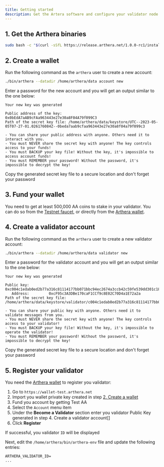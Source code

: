 ```yaml
---
title: Getting started
description: Get the Artera software and configure your validator node
---
```


## 1. Get the Arthera binaries
```bash
sudo bash -c "$(curl -sSfL https://release.arthera.net/1.0.0-rc1/installer)"
```

## 2. Create a wallet
Run the following command as the `arthera` user to create a new account:

```bash
./bin/arthera --datadir /home/arthera/data account new
```
Enter a password for the new account and you will get an output similar to the one below:
```
Your new key was generated

Public address of the key:   0x0bEdA7aAB9cFAa963443e27e30a8F04A79f099C3
Path of the secret key file: /home/arthera/data/keystore/UTC--2023-05-05T07-27-01.026176084Z--0beda7aab9cfaa963443e27e30a8f04a79f099c3

- You can share your public address with anyone. Others need it to interact with you.
- You must NEVER share the secret key with anyone! The key controls access to your funds!
- You must BACKUP your key file! Without the key, it's impossible to access account funds!
- You must REMEMBER your password! Without the password, it's impossible to decrypt the key!
```

<Alert severity='error'>
Copy the generated secret key file to a secure location and don't forget your password
</Alert>

## 3. Fund your wallet
You need to get at least 500,000 AA coins to stake in your validator. You can do so from the [Testnet faucet](https://faucet.arthera.net), or directly from the [Arthera wallet](https://wallet-test.arthera.net).

## 4. Create a validator account
Run the following command as the `arthera` user to create a new validator account:

```bash
./bin/arthera --datadir /home/arthera/data validator new
```
Enter a password for the validator account and you will get an output similar to the one below:
```
Your new key was generated

Public key: 		0xc004c1edab0ed2b77a316c81114177bb071bbc94ec2674a3ccb42c59fe539dd301c1868b919a7cd208d1e8798af141cf2fc41994c35cf4dfc3dd7df74f431f086022
   Address: 		0xcF95c3A3DBe170caF1CCf9c8E02C70D4a1E72a2a
Path of the secret key file: /home/arthera/data/keystore/validator/c004c1edab0ed2b77a316c81114177bb071bbc94ec2674a3ccb42c59fe539dd301c1868b919a7cd208d1e8798af141cf2fc41994c35cf4dfc3dd7df74f431f086022

- You can share your public key with anyone. Others need it to validate messages from you.
- You must NEVER share the secret key with anyone! The key controls access to your validator!
- You must BACKUP your key file! Without the key, it's impossible to operate the validator!
- You must REMEMBER your password! Without the password, it's impossible to decrypt the key!
```

<Alert severity='error'>
Copy the generated secret key file to a secure location and don't forget your password
</Alert>

## 5. Register your validator
You need the [Arthera wallet](https://wallet-test.arthera.net) to register you validator:

1. Go to `https://wallet-test.arthera.net`
2. Import you wallet private key created in step [2. Create a wallet]()
3. Fund you account by getting Test AA
4. Select the `Account` menu item
5. Under the **Become a Validator** section enter you validator Public Key generated in step 4. Create a validator account[]
6. Click **Register**

If successful, you validator `ID` will be displayed

Next, edit the `/home/arthera/bin/arthera-env` file and update the following entries:
```
ARTHERA_VALIDATOR_ID=
...
```
